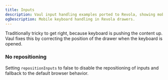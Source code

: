 ```yaml
---
title: Inputs
description: Vaul input handling examples ported to Revola, showing mobile keyboard interaction compatibility.
ogDescription: Mobile keyboard handling in Revola drawers.
---
```


Traditionally tricky to get right, because keyboard is pushing the content up. Vaul fixes this by correcting the position of the drawer when the keyboard is opened.

<ComponentPreview name="default-input-demo" />

### No repositioning
Setting `repositionInputs` to false to disable the repositioning of inputs and fallback to the default browser behavior.

<ComponentPreview name="no-repositioning-input-demo" />
